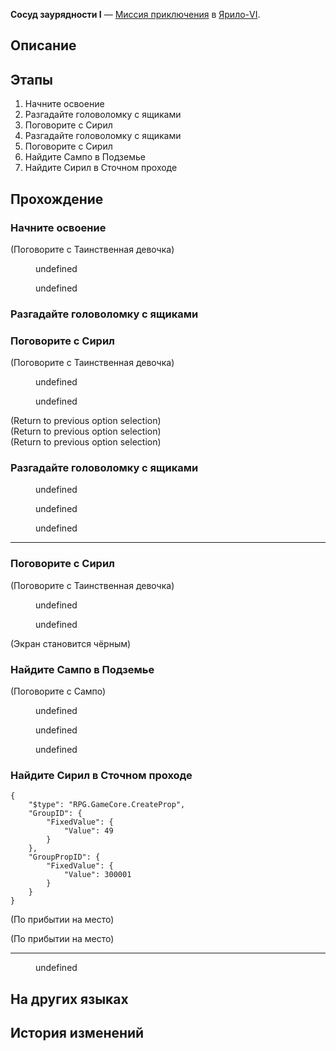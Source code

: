 {{Дополнить|Диалоги.}}
{{Миссия Инфобокс
|id              = 2010302
|Название        = 
|Изображение     = Миссия Освоения Сосуд заурядности I.png
|Тип             = Миссия приключения
|События         = 
|Глава           = 
|Условия         = Завершена [[Миссия Освоения]] ''[[Лежащие среди ржавчин]]''
|Персонажи       = Первопроходец; Сампо; Сирил; Таинственная девочка
|СтартЛокация    = Сточный проход
|Мир             = Ярило-VI
|Локации         = Сточный проход
|Предыдущая      = 
|Следующая       = 
|Награды         = Опыт Освоения*100; Звёздный нефрит*30; Shield (Item)*100; Разрежённый эфир*6; Cyrille (Readable)*1 { text = Сирил: старый дневник }; Кредиты*6 000
}}
'''Сосуд заурядности I''' — [[Миссия приключения]] в [[Ярило-VI]].

==Описание==
{{Описание|Во Фрагментуме вы натыкаетесь на странную девочку по имени Сирил. Вы помогаете ей решить две головоломки, но она почему-то всё равно не хочет уходить из Фрагментума. Вы чувствуете, будто бы что-то упустили, и решаете обратиться к Сампо. Когда вы возвращаетесь, Сирил уже и след простыл.}}

==Этапы==
# Начните освоение
# Разгадайте головоломку с ящиками
# Поговорите с Сирил
# Разгадайте головоломку с ящиками
# Поговорите с Сирил
# Найдите Сампо в Подземье
# Найдите Сирил в Сточном проходе

==Прохождение==
{{Дополнить}}


===Начните освоение===
{{Описание миссии|локация=Сточный проход|Те, кто идут по Пути Освоения, всегда будут встречать в своих путешествиях странных людей и вещи. Истории не только заполняют журналы первопроходцев, но и укрепляют их связь с разными мирами.}}
{{Диалог Начало}}

;(Поговорите с Таинственная девочка)
<!--Unknown TalkSentence: 201110801-->
<!--Unknown TalkSentence: 201110802-->
:{{Диалог|Стрелка}} undefined
:{{Диалог|Стрелка}} undefined
<!--Unknown TalkSentence: 201110804-->
<!--Unknown TalkSentence: 201110805-->
{{Диалог Конец}}

===Разгадайте головоломку с ящиками===
{{Описание миссии|локация=Сточный проход|Во Фрагментуме вы натыкаетесь на странную девочку.<br />Что она здесь делает? Вы пытаетесь поговорить с ней, но не узнаёте ничего дельного.<br />Но девочку преследует загадочная «головоломка»... Может, вы сумеете помочь ей выбраться из этого опасного места?}}
{{Диалог Начало}}
{{Диалог Конец}}

===Поговорите с Сирил===
{{Описание миссии|локация=Сточный проход|Во Фрагментуме вы натыкаетесь на странную девочку.<br />Ей необходимо решить головоломку с ящиками, и вы ей помогаете.<br />Поговорите с Сирил и попробуйте узнать больше о её прошлом.}}
{{Диалог Начало}}

;(Поговорите с Таинственная девочка)
<!--Unknown TalkSentence: 201110832-->
<!--Unknown TalkSentence: 201110833-->
:{{Диалог|Стрелка}} undefined
:{{Диалог|Стрелка}} undefined
<!--Unknown TalkSentence: 201110835-->
<!--Unknown TalkSentence: 201110838-->
<!--Unknown TalkSentence: 201110839-->
;(Return to previous option selection)
;(Return to previous option selection)
;(Return to previous option selection)
{{Диалог Конец}}

===Разгадайте головоломку с ящиками===
{{Описание миссии|локация=Сточный проход|Во Фрагментуме вы натыкаетесь на странную девочку по имени Сирил.<br />Вы помогаете ей решить головоломку с ящиками, но затем откуда ни возьмись появиляется новая загадочная головоломка.<br />Дело начало принимать совершенно странный оборот... Но добрый Первопроходец просто не может оставить маленькую девочку в беде. Помогите ей ещё раз.}}
{{Диалог Начало}}
<!--Unknown TalkSentence: 201110852-->
:{{Диалог|Стрелка}} undefined
:{{Диалог|Стрелка}} undefined
<!--Unknown TalkSentence: 201110854-->
<!--Unknown TalkSentence: 201110857-->
:{{Диалог|Стрелка}} undefined
<!--Unknown TalkSentence: 201110859-->
----
{{Диалог Конец}}

===Поговорите с Сирил===
{{Описание миссии|локация=Сточный проход|Во Фрагментуме вы натыкаетесь на странную девочку по имени Сирил.<br />Вы помогаете ей решить ещё одну головоломку и заслуживаете её искреннюю благодарность.<br />Поговорите с ней ещё раз и узнайте, почему она не хочет уходить из Фрагментума.}}
{{Диалог Начало}}

;(Поговорите с Таинственная девочка)
<!--Unknown TalkSentence: 201110860-->
<!--Unknown TalkSentence: 201110861-->
:{{Диалог|Стрелка}} undefined
:<!--Unknown TalkSentence: 201110863-->
:<!--Unknown TalkSentence: 201110864-->
:{{Диалог|Стрелка}} undefined
;(Экран становится чёрным)
<!--Unknown TalkSentence: 201110866-->
<!--Unknown TalkSentence: 201110867-->
<!--Unknown TalkSentence: 201110868-->
{{Диалог Конец}}

===Найдите Сампо в Подземье===
{{Описание миссии|локация=Камнеград|Во Фрагментуме вы натыкаетесь на странную девочку по имени Сирил.<br />Вы помогаете ей решить две головоломки, но она почему-то всё равно не хочет уходить из Фрагментума.<br />Отчаявшись, вы просите помощи у мастера...}}
{{Диалог Начало}}

;(Поговорите с Сампо)
<!--Unknown TalkSentence: 201110884-->
<!--Unknown TalkSentence: 201110885-->
:{{Диалог|Стрелка}} undefined
:{{Диалог|Стрелка}} undefined
:{{Диалог|Стрелка}} undefined
{{Диалог Конец}}

===Найдите Сирил в Сточном проходе===
{{Описание миссии|локация=Сточный проход|Во Фрагментуме вы натыкаетесь на странную девочку по имени Сирил.<br />Вы помогаете ей решить две головоломки, но она почему-то всё равно не хочет уходить из Фрагментума.<br />Сампо наконец-то соглашается помочь вам. Вернитесь к Сточному проходу и докажите ему, что не сошли с ума.}}
{{Диалог Начало}}
<pre>{
	"$type": "RPG.GameCore.CreateProp",
	"GroupID": {
		"FixedValue": {
			"Value": 49
		}
	},
	"GroupPropID": {
		"FixedValue": {
			"Value": 300001
		}
	}
}</pre>
;(По прибытии на место)

;(По прибытии на место)
----
<!--Unknown TalkSentence: 201110909-->
:{{Диалог|Стрелка}} undefined
<!--Unknown TalkSentence: 201110911-->
{{Диалог Конец}}

==На других языках==
{{На других языках
|en   = Vessel of Mediocrity (I)
|zhs  = 庸人的容器•其一
|zht  = 庸人的容器•其一
|ja   = 凡人の容器・その1
|ko   = 어리석은 자의 용기(容器)•1
|es   = Recipiente de la mediocridad&nbsp;I
|fr   = Réceptacle de médiocrité (I)
|ru   = Сосуд заурядности I
|th   = ภาชนะแห่งสามัญ 1
|vi   = Rương Của Kẻ Tầm Thường-1
|de   = Behältnis des Mittelmaßes (Teil 1)
|id   = Wadah Orang Biasa (Bagian I)
|pt   = Recipiente da Mediocridade (I)
}}

==История изменений==
{{История изменений|2.7}}
